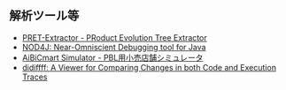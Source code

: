 ## 解析ツール等

* [PRET-Extractor - PRoduct Evolution Tree Extractor](https://sel.ist.osaka-u.ac.jp/pret/)
* [NOD4J: Near-Omniscient Debugging tool for Java](https://github.com/k-shimari/nod4j)
* [AiBiCmart Simulator - PBL用小売店舗シミュレータ](https://github.com/AiBiC-Spiral/aibicmart-open)
* [didiffff: A Viewer for Comparing Changes in both Code and Execution Traces](https://github.com/tetsuyakanda/didiffff)
